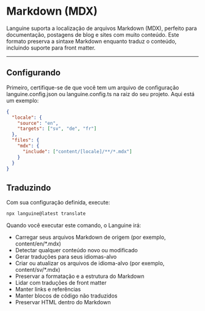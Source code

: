 # Markdown (MDX)

Languine suporta a localização de arquivos Markdown (MDX), perfeito para documentação, postagens de blog e sites com muito conteúdo. Este formato preserva a sintaxe Markdown enquanto traduz o conteúdo, incluindo suporte para front matter.

---

## Configurando

Primeiro, certifique-se de que você tem um arquivo de configuração languine.config.json ou languine.config.ts na raiz do seu projeto. Aqui está um exemplo:

```json
{
  "locale": {
    "source": "en",
    "targets": ["sv", "de", "fr"]
  },
  "files": {
    "mdx": {
      "include": ["content/[locale]/**/*.mdx"]
    }
  }
}
```

## Traduzindo

Com sua configuração definida, execute:

```bash
npx languine@latest translate
```

Quando você executar este comando, o Languine irá:

- Carregar seus arquivos Markdown de origem (por exemplo, content/en/*.mdx)
- Detectar qualquer conteúdo novo ou modificado
- Gerar traduções para seus idiomas-alvo
- Criar ou atualizar os arquivos de idioma-alvo (por exemplo, content/sv/*.mdx)
- Preservar a formatação e a estrutura do Markdown
- Lidar com traduções de front matter
- Manter links e referências
- Manter blocos de código não traduzidos
- Preservar HTML dentro do Markdown
